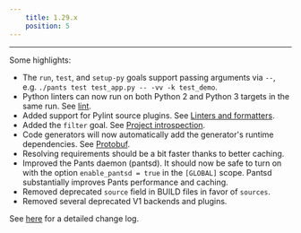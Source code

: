 ```yaml
---
    title: 1.29.x
    position: 5
---
```


---

Some highlights:

- The `run`, `test`, and `setup-py` goals support passing arguments via `--`, e.g. `./pants test test_app.py -- -vv -k test_demo`.
- Python linters can now run on both Python 2 and Python 3 targets in the same run. See [lint](doc:python-lint-goal).
- Added support for Pylint source plugins. See [Linters and formatters](doc:python-linters-and-formatters).
- Added the `filter` goal. See [Project introspection](doc:project-introspection).
- Code generators will now automatically add the generator's runtime dependencies. See [Protobuf](doc:protobuf).
- Resolving requirements should be a bit faster thanks to better caching.
- Improved the Pants daemon (pantsd). It should now be safe to turn on with the option `enable_pantsd = true` in the `[GLOBAL]` scope. Pantsd substantially improves Pants performance and caching.
- Removed deprecated `source` field in BUILD files in favor of `sources`.
- Removed several deprecated V1 backends and plugins.

See [here](https://github.com/pantsbuild/pants/blob/master/src/python/pants/notes/1.29.x.rst) for a detailed change log.
